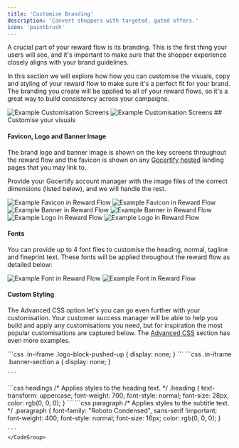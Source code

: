 ```yaml
---
title: 'Customise Branding'
description: 'Convert shoppers with targeted, gated offers.'
icon: 'paintbrush'
---
```

A crucial part of your reward flow is its branding. This is the first thing your users will see, 
and it's important to make sure that the shopper experience closely aligns with your brand guidelines. 

In this section we will explore how how you can customise the visuals, copy and styling of your reward flow to make sure it's a perfect fit for your brand. The branding you 
create will be applied to all of your reward flows, so it's a great way to build consistency across your campaigns.


<Frame caption = "Brands like VOXI and Sainsburys have strong visual identities. Our visual toolkit let them customise every detail of their flows, down the finest details (👀 check out the FAQ button UI)">
    <img
    className="block dark:hidden"
    src="/images/branding/customisationExample.png"
    alt="Example Customisation Screens"
    style={{ borderRadius: '0.5rem' }}
    />
    <img
    className="hidden dark:block"
    src="/images/branding/customisationExample.png"
    alt="Example Customisation Screens"
    style={{ borderRadius: '0.5rem' }}
    />
</Frame>
## Customise your visuals

#### Favicon, Logo and Banner Image
The brand logo and banner image is shown on the key screens throughout the reward flow and the favicon is shown on any 
[Gocertify hosted](https://secure.gocertify.me/at/gosnow) landing pages that you may link to. 

Provide your Gocertify account manager with the image files of the correct dimensions (listed below), and we will handle the rest.

<Frame caption = "Ideal dimensions for your favicon are 36 x 36 px">
<img
    className="block dark:hidden"
    src="/images/branding/exampleFavicon.png"
    alt="Example Favicon in Reward Flow"
    />
    <img
    className="hidden dark:block"
    src="/images/branding/exampleFavicon.png"
    alt="Example Favicon in Reward Flow"
/>
</Frame>

<Frame caption = "Ideal dimensions for your banner are 1500 x 500 px - if you have a Twitter/X banner this size works perfectly">
<img
    className="block dark:hidden"
    src="/images/branding/exampleBanner.png"
    alt="Example Banner in Reward Flow"
    />
    <img
    className="hidden dark:block"
    src="/images/branding/exampleBanner.png"
    alt="Example Banner in Reward Flow"
/>
</Frame>

<Frame caption = "Ideal dimensions for your logo are any square logo, minimum width 500px">
<img
    className="block dark:hidden"
    src="/images/branding/logoExample.png"
    alt="Example Logo in Reward Flow"
    />
    <img
    className="hidden dark:block"
    src="/images/branding/logoExample.png"
    alt="Example Logo in Reward Flow"
/>
</Frame>

#### Fonts
You can provide up to 4 font files to customise the heading, normal, tagline and fineprint text. These fonts will be applied throughout the reward flow as detailed below:

<Frame caption = "Font files will be applied to the following sections of the flow">
<img
    className="block dark:hidden"
    src="/images/branding/exampleFonts.png"
    alt="Example Font in Reward Flow"
    />
    <img
    className="hidden dark:block"
    src="/images/branding/exampleFonts.png"
    alt="Example Font in Reward Flow"
/>
</Frame>

#### Custom Styling
The Advanced CSS option let's you can go even further with your customisation. Your customer success manager will be able to help you build and apply any customisations you need, but for inspiration the most popular customisations are captured below. The [Advanced CSS](/section/gettingStarted/advancedCss) section has even more examples.

<AccordionGroup>
  <Accordion title="Hide iFrame Brand Logo" icon="square-minus">
    ```css
    .in-iframe .logo-block-pushed-up {
      display: none;
    }
    ```
  </Accordion>

  <Accordion title="Hide iFrame Banner Image" icon="panorama">
    ```css
    .in-iframe .banner-section a {
    display: none;
    }

    ```
  </Accordion>


  <Accordion title="Customise fonts" icon="t">
    <CodeGroup>
    ```css headings
        /* Applies styles to the heading text. */
        .heading {
        text-transform: uppercase;
        font-weight: 700; 
        font-style: normal; 
        font-size: 28px; 
        color: rgb(0, 0, 0); 
        }
    ```
    ```css paragraph
        /* Applies styles to the subtitle text. */
        .paragraph {
        font-family: "Roboto Condensed", sans-serif !important;
        font-weight: 400; 
        font-style: normal; 
        font-size: 16px; 
        color: rgb(0, 0, 0); 
        }

    ```
    </CodeGroup>
  </Accordion>
</AccordionGroup>

